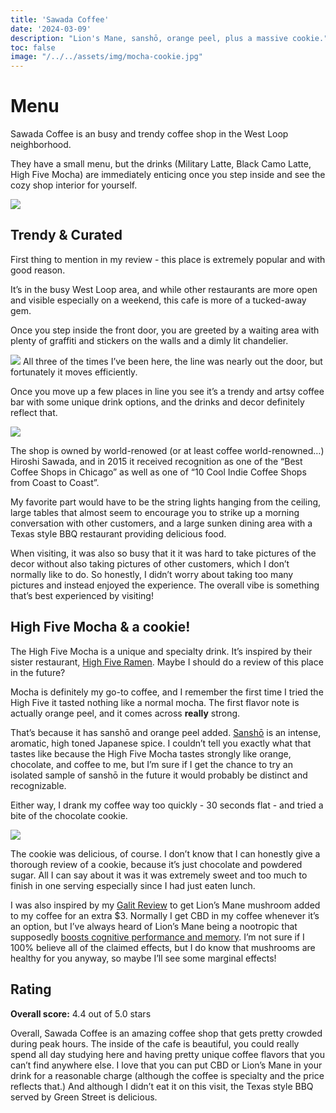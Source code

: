 ```yaml
---
title: 'Sawada Coffee'
date: '2024-03-09'
description: "Lion's Mane, sanshō, orange peel, plus a massive cookie."
toc: false
image: "/../../assets/img/mocha-cookie.jpg"
---
```


# Menu

Sawada Coffee is an busy and trendy coffee shop in the West Loop neighborhood.

They have a small menu, but the drinks (Military Latte, Black Camo Latte, High Five Mocha) are immediately enticing once you step inside and see the cozy shop interior for yourself.

![](../../assets/img/sawada-menu.png)

## Trendy & Curated

First thing to mention in my review - this place is extremely popular and with good reason.

It's in the busy West Loop area, and while other restaurants are more open and visible especially on a weekend, this cafe is more of a tucked-away gem.

Once you step inside the front door, you are greeted by a waiting area with plenty of graffiti and stickers on the walls and a dimly lit chandelier.

![](../../assets/img/chandelier.jpg)
All three of the times I've been here, the line was nearly out the door, but fortunately it moves efficiently.

Once you move up a few places in line you see it's a trendy and artsy coffee bar with some unique drink options, and the drinks and decor definitely reflect that.

![](../../assets/img/skateboard.jpg)

The shop is owned by world-renowed (or at least coffee world-renowned...) Hiroshi Sawada, and in 2015 it received recognition as one of the "Best Coffee Shops in Chicago" as well as one of "10 Cool Indie Coffee Shops from Coast to Coast".

My favorite part would have to be the string lights hanging from the ceiling, large tables that almost seem to encourage you to strike up a morning conversation with other customers, and a large sunken dining area with a Texas style BBQ restaurant providing delicious food.

When visiting, it was also so busy that it it was hard to take pictures of the decor without also taking pictures of other customers, which I don't normally like to do. So honestly, I didn't worry about taking too many pictures and instead enjoyed the experience. The overall vibe is something that's best experienced by visiting!

## High Five Mocha & a cookie!

The High Five Mocha is a unique and specialty drink. It's inspired by their sister restaurant, [High Five Ramen](https://www.highfiveramen.com/). Maybe I should do a review of this place in the future?

Mocha is definitely my go-to coffee, and I remember the first time I tried the High Five it tasted nothing like a normal mocha. The first flavor note is actually orange peel, and it comes across **really** strong.

That's because it has sanshō and orange peel added. [Sanshō](https://en.wikipedia.org/wiki/Zanthoxylum_piperitum) is an intense, aromatic, high toned Japanese spice. I couldn't tell you exactly what that tastes like because the High Five Mocha tastes strongly like orange, chocolate, and coffee to me, but I'm sure if I get the chance to try an isolated sample of sanshō in the future it would probably be distinct and recognizable.

Either way, I drank my coffee way too quickly - 30 seconds flat - and tried a bite of the chocolate cookie.

![](../../assets/img/mocha-cookie.jpg)

The cookie was delicious, of course. I don't know that I can honestly give a thorough review of a cookie, because it's just chocolate and powdered sugar. All I can say about it was it was extremely sweet and too much to finish in one serving especially since I had just eaten lunch.

I was also inspired by my [Galit Review](../2024-03-07-galit/index.qmd) to get Lion's Mane mushroom added to my coffee for an extra $3. Normally I get CBD in my coffee whenever it's an option, but I've always heard of Lion's Mane being a nootropic that supposedly [boosts cognitive performance and memory](https://www.ncbi.nlm.nih.gov/pmc/articles/PMC10675414/). I'm not sure if I 100% believe all of the claimed effects, but I do know that mushrooms are healthy for you anyway, so maybe I'll see some marginal effects!

## Rating

**Overall score:** 4.4 out of 5.0 stars

Overall, Sawada Coffee is an amazing coffee shop that gets pretty crowded during peak hours. The inside of the cafe is beautiful, you could really spend all day studying here and having pretty unique coffee flavors that you can't find anywhere else. I love that you can put CBD or Lion's Mane in your drink for a reasonable charge (although the coffee is specialty and the price reflects that.) And although I didn't eat it on this visit, the Texas style BBQ served by Green Street is delicious.